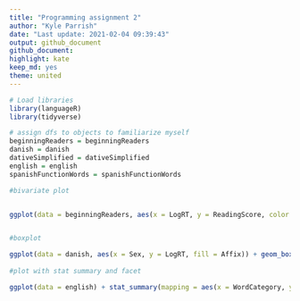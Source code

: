 ```yaml
---
title: "Programming assignment 2"
author: "Kyle Parrish"
date: "Last update: 2021-02-04 09:39:43"
output: github_document
github_document:
highlight: kate
keep_md: yes
theme: united
---
```


```r

# Load libraries 
library(languageR)
library(tidyverse)

# assign dfs to objects to familiarize myself
beginningReaders = beginningReaders
danish = danish
dativeSimplified = dativeSimplified
english = english 
spanishFunctionWords = spanishFunctionWords

```

```r

#bivariate plot


ggplot(data = beginningReaders, aes(x = LogRT, y = ReadingScore, color = OrthLength)) + geom_point(alpha = .1) + geom_smooth(method = "lm", color = "grey35") + xlab("Reading time") + ylab("Reading Score") + ggtitle("Word familiarity and Written Frequency from English data")


#boxplot

ggplot(data = danish, aes(x = Sex, y = LogRT, fill = Affix)) + geom_boxplot() + xlab("Gender") + ylab("Reaction time") + ggtitle("A box plot by sex of the distribution of RT and per Danish affix")
                                                                                                                                                                  
#plot with stat summary and facet

ggplot(data = english) + stat_summary(mapping = aes(x = WordCategory, y = RTnaming), fun.min = min, fun.max = max, fun = median) + geom_jitter(data = english, aes(x = WordCategory, y = RTnaming), alpha = .1, color = "seagreen3") + facet_wrap(~ AgeSubject, nrow = 1)  + xlab("Word Category") + ylab("Reaction time") + ggtitle("Reaction times of word classes by age")


```

